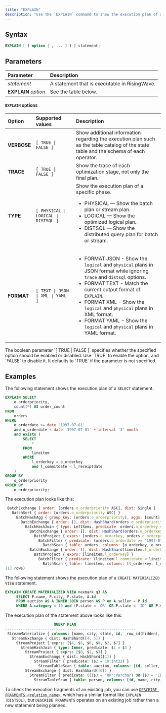 ```yaml
---
title: "EXPLAIN"
description: "Use the `EXPLAIN` command to show the execution plan of a statement, or use `DESCRIBE FRAGMENTS <job_name>` to show execution fragments of an existing job."
---
```


## Syntax

```sql
EXPLAIN [ ( option [ , ... ] ) ] statement;
```

## Parameters

| Parameter            | Description                                   |
| :------------------- | :-------------------------------------------- |
| _statement_          | A statement that is executable in RisingWave. |
| **EXPLAIN** _option_ | See the table below.                          |

#### `EXPLAIN` options

| Option       | Supported values                | Description                                                                                                                                                                     |
| :----------- | :------------------------------ | :------------------------------------------------------------------------------------------------------------------------------------------------------------------------------ |
| **VERBOSE**  | `[ TRUE \| FALSE ]`             | Show additional information regarding the execution plan such as the table catalog of the state table and the schema of each operator.                                        |
| **TRACE**    | `[ TRUE \| FALSE ]`             | Show the trace of each optimization stage, not only the final plan.                                                                                                          |
| **TYPE**     | `[ PHYSICAL \| LOGICAL \| DISTSQL ]` | Show the execution plan of a specific phase.<ul><li>PHYSICAL — Show the batch plan or stream plan.</li><li>LOGICAL — Show the optimized logical plan.</li><li>DISTSQL — Show the distributed query plan for batch or stream.</li></ul> |
| **FORMAT**    | `[ TEXT \| JSON \| XML \| YAML ]`              | <ul><li>FORMAT JSON - Show the `logical` and `physical` plans in JSON format while ignoring `trace` and `distsql` options.</li><li>FORMAT TEXT - Match the current output format of `EXPLAIN`.</li><li>FORMAT XML - Show the `logical` and `physical` plans in XML format.</li><li>FORMAT YAML - Show the `logical` and `physical` plans in YAML format.</li></ul> |

<Note>
The boolean parameter `[ TRUE | FALSE ]` specifies whether the specified option should be enabled or disabled. Use `TRUE` to enable the option, and `FALSE` to disable it. It defaults to `TRUE` if the parameter is not specified.
</Note>

## Examples

The following statement shows the execution plan of a `SELECT` statement.

```sql
EXPLAIN SELECT
    o_orderpriority,
    count(*) AS order_count
FROM
    orders
WHERE
    o_orderdate >= date '1997-07-01'
    and o_orderdate < date '1997-07-01' + interval '3' month
    and exists (
        SELECT
            *
        FROM
            lineitem
        WHERE
            l_orderkey = o_orderkey
            and l_commitdate < l_receiptdate
    )
GROUP BY
    o_orderpriority
ORDER BY
    o_orderpriority;
```

The execution plan looks like this:

```js
 BatchExchange { order: [orders.o_orderpriority ASC], dist: Single }
   BatchSort { order: [orders.o_orderpriority ASC] }
     BatchHashAgg { group_key: [orders.o_orderpriority], aggs: [count] }
       BatchExchange { order: [], dist: HashShard(orders.o_orderpriority) }
         BatchHashJoin { type: LeftSemi, predicate: orders.o_orderkey = lineitem.l_orderkey }
           BatchExchange { order: [], dist: HashShard(orders.o_orderkey) }
             BatchProject { exprs: [orders.o_orderkey, orders.o_orderpriority] }
               BatchFilter { predicate: (orders.o_orderdate >= '1997-07-01':Varchar::Date) AND (orders.o_orderdate < ('1997-07-01':Varchar::Date + '3 mons 00:00:00':Interval)) }
                 BatchScan { table: orders, columns: [o_orderkey, o_orderpriority, o_orderdate] }
           BatchExchange { order: [], dist: HashShard(lineitem.l_orderkey) }
             BatchProject { exprs: [lineitem.l_orderkey] }
               BatchFilter { predicate: (lineitem.l_commitdate < lineitem.l_receiptdate) }
                 BatchScan { table: lineitem, columns: [l_orderkey, l_commitdate, l_receiptdate] }
(13 rows)
```


The following statement shows the execution plan of a `CREATE MATERIALIZED VIEW` statement.

```sql
EXPLAIN CREATE MATERIALIZED VIEW nexmark_q3 AS
     SELECT P.name, P.city, P.state, A.id
     FROM auction AS A INNER JOIN person AS P on A.seller = P.id
     WHERE A.category = 10 and (P.state = 'OR' OR P.state = 'ID' OR P.state = 'CA');
```

The execution plan of the statement above looks like this:

```sql
                      QUERY PLAN
-----------------------------------------------------------
 StreamMaterialize { columns: [name, city, state, id, _row_id(hidden), _row_id#1(hidden)], pk_columns: [_row_id, _row_id#1] }
   StreamExchange { dist: HashShard([4, 5]) }
     StreamProject { exprs: [$4, $5, $6, $0, $2, $7] }
       StreamHashJoin { type: Inner, predicate: $1 = $3 }
         StreamProject { exprs: [$0, $1, $3] }
           StreamExchange { dist: HashShard([1]) }
             StreamFilter { predicate: ($2 = 10:Int32) }
               StreamTableScan { table: auction, columns: [id, seller, category, _row_id], pk_indices: [3] }
         StreamExchange { dist: HashShard([0]) }
           StreamFilter { predicate: ((($3 = 'OR':Varchar) OR ($3 = 'ID':Varchar)) OR ($3 = 'CA':Varchar)) }
             StreamTableScan { table: person, columns: [id, name, city, state, _row_id], pk_indices: [4] }
```

To check the execution fragments of an existing job, you can use [`DESCRIBE FRAGMENTS <relation_name>`](/sql/commands/sql-describe#describe-fragments),
which has a similar format like `EXPLAIN (DISTSQL)`, but `DESCRIBE FRAGMENTS` operates on an existing job rather than a new statement being planned.

